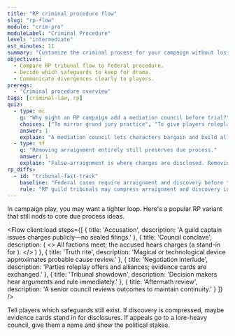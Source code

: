 ```yaml
---
title: "RP criminal procedure flow"
slug: "rp-flow"
module: "crim-pro"
moduleLabel: "Criminal Procedure"
level: "intermediate"
est_minutes: 11
summary: "Customize the criminal process for your campaign without losing stakes."
objectives:
  - Compare RP tribunal flow to federal procedure.
  - Decide which safeguards to keep for drama.
  - Communicate divergences clearly to players.
prereqs:
  - "Criminal procedure overview"
tags: [criminal-law, rp]
quiz:
  - type: mc
    q: "Why might an RP campaign add a mediation council before trial?"
    choices: ["To mirror grand jury practice", "To give players roleplay time", "To replace sentencing", "To remove due process"]
    answer: 1
    explain: "A mediation council lets characters bargain and build alliances before the main conflict."
  - type: tf
    q: "Removing arraignment entirely still preserves due process."
    answer: 1
    explain: "False—arraignment is where charges are disclosed. Removing it hides the stakes from players."
rp_diffs:
  - id: "tribunal-fast-track"
    baseline: "Federal cases require arraignment and discovery before trial."
    rule: "RP guild tribunals may compress arraignment and discovery into a single dramatic council scene."
---
```


In campaign play, you may want a tighter loop. Here's a popular RP variant that still nods to core due process ideas.

<Flow
  client:load
  steps={[
    { title: 'Accusation', description: 'A guild captain issues charges publicly—no sealed filings.' },
    {
      title: 'Council conclave',
      description: (
        <>
          All factions meet; the accused hears charges (a stand-in for <Term client:load id="arraignment" />).
        </>
      )
    },
    { title: 'Truth rite', description: 'Magical or technological device approximates probable cause review.' },
    { title: 'Negotiation interlude', description: 'Parties roleplay offers and alliances; evidence cards are exchanged.' },
    { title: 'Tribunal showdown', description: 'Decision makers hear arguments and rule immediately.' },
    { title: 'Aftermath review', description: 'A senior council reviews outcomes to maintain continuity.' }
  ]}
/>

<Callout
  client:load
  kind="rp"
  baseline="Federal cases require arraignment and discovery before trial."
  rule="RP guild tribunals may compress arraignment and discovery into a single dramatic council scene."
/>

Tell players which safeguards still exist. If discovery is compressed, maybe evidence cards stand in for disclosures. If appeals go to a lore-heavy council, give them a name and show the political stakes.
